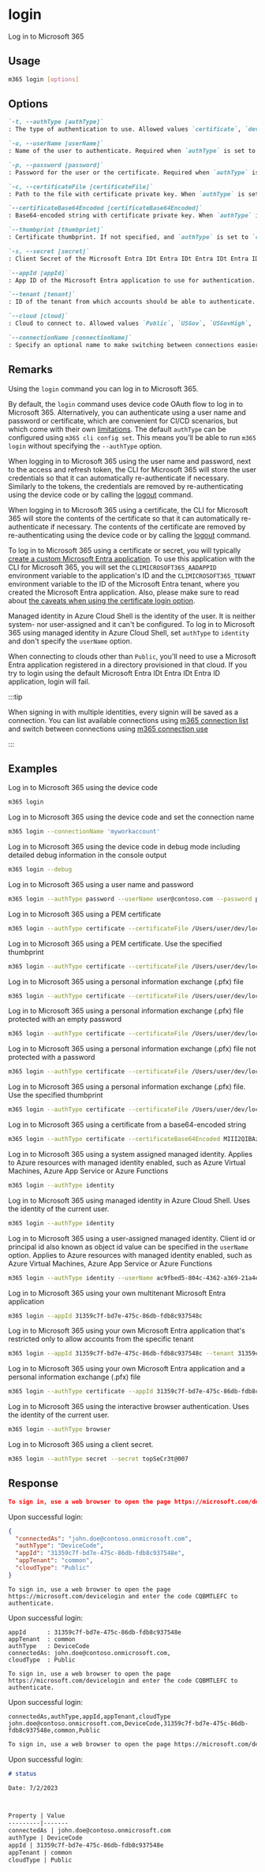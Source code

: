 
# login

Log in to Microsoft 365

## Usage

```sh
m365 login [options]
```

## Options

```md definition-list
`-t, --authType [authType]`
: The type of authentication to use. Allowed values `certificate`, `deviceCode`, `password`, `identity`, `browser`, `secret`. Default `deviceCode`

`-u, --userName [userName]`
: Name of the user to authenticate. Required when `authType` is set to `password`

`-p, --password [password]`
: Password for the user or the certificate. Required when `authType` is set to `password`, or when `authType` is set to `certificate` and the provided certificate requires a password to open

`-c, --certificateFile [certificateFile]`
: Path to the file with certificate private key. When `authType` is set to `certificate`, specify either `certificateFile` or `certificateBase64Encoded`

`--certificateBase64Encoded [certificateBase64Encoded]`
: Base64-encoded string with certificate private key. When `authType` is set to `certificate`, specify either `certificateFile` or `certificateBase64Encoded`

`--thumbprint [thumbprint]`
: Certificate thumbprint. If not specified, and `authType` is set to `certificate`, it will be automatically calculated based on the specified certificate

`-s, --secret [secret]`
: Client Secret of the Microsoft Entra IDt Entra IDt Entra IDt Entra IDt Entra IDt Entra IDt Entra ID application to use for authentication. Required when `authType` is set to `secret`.

`--appId [appId]`
: App ID of the Microsoft Entra application to use for authentication. If not specified, use the app specified in the `CLIMICROSOFT365_AADAPPID` environment variable. If the environment variable is not defined, use the multitenant PnP Management Shell app

`--tenant [tenant]`
: ID of the tenant from which accounts should be able to authenticate. Use `common` or `organization` if the app is multitenant. If not specified, use the tenant specified in the `CLIMICROSOFT365_TENANT` environment variable. If the environment variable is not defined, use `common` as the tenant identifier

`--cloud [cloud]`
: Cloud to connect to. Allowed values `Public`, `USGov`, `USGovHigh`, `USGovDoD` and `China`. Default `Public`

`--connectionName [connectionName]`
: Specify an optional name to make switching between connections easier.
```

<Global />

## Remarks

Using the `login` command you can log in to Microsoft 365.

By default, the `login` command uses device code OAuth flow to log in to Microsoft 365. Alternatively, you can authenticate using a user name and password or certificate, which are convenient for CI/CD scenarios, but which come with their own [limitations](../user-guide/connecting-microsoft-365.mdx). The default `authType` can be configured using `m365 cli config set`. This means you'll be able to run `m365 login` without specifying the `--authType` option.

When logging in to Microsoft 365 using the user name and password, next to the access and refresh token, the CLI for Microsoft 365 will store the user credentials so that it can automatically re-authenticate if necessary. Similarly to the tokens, the credentials are removed by re-authenticating using the device code or by calling the [logout](logout.mdx) command.

When logging in to Microsoft 365 using a certificate, the CLI for Microsoft 365 will store the contents of the certificate so that it can automatically re-authenticate if necessary. The contents of the certificate are removed by re-authenticating using the device code or by calling the [logout](logout.mdx) command.  

To log in to Microsoft 365 using a certificate or secret, you will typically [create a custom Microsoft Entra application](../user-guide/using-own-identity.mdx). To use this application with the CLI for Microsoft 365, you will set the `CLIMICROSOFT365_AADAPPID` environment variable to the application's ID and the `CLIMICROSOFT365_TENANT` environment variable to the ID of the Microsoft Entra tenant, where you created the Microsoft Entra application. Also, please make sure to read about [the caveats when using the certificate login option](../user-guide/cli-certificate-caveats.mdx).

Managed identity in Azure Cloud Shell is the identity of the user. It is neither system- nor user-assigned and it can't be configured. To log in to Microsoft 365 using managed identity in Azure Cloud Shell, set `authType` to `identity` and don't specify the `userName` option.

When connecting to clouds other than `Public`, you'll need to use a Microsoft Entra application registered in a directory provisioned in that cloud. If you try to login using the default Microsoft Entra IDt Entra IDt Entra ID application, login will fail.

:::tip

When signing in with multiple identities, every signin will be saved as a connection. You can list available connections using [m365 connection list](./connection/connection-list.mdx) and switch between connections using [m365 connection use](./connection/connection-use.mdx) 

:::

## Examples

Log in to Microsoft 365 using the device code

```sh
m365 login
```

Log in to Microsoft 365 using the device code and set the connection name

```sh
m365 login --connectionName 'myworkaccount'
```

Log in to Microsoft 365 using the device code in debug mode including detailed debug information in the console output

```sh
m365 login --debug
```

Log in to Microsoft 365 using a user name and password

```sh
m365 login --authType password --userName user@contoso.com --password pass@word1
```

Log in to Microsoft 365 using a PEM certificate

```sh
m365 login --authType certificate --certificateFile /Users/user/dev/localhost.pem
```

Log in to Microsoft 365 using a PEM certificate. Use the specified thumbprint

```sh
m365 login --authType certificate --certificateFile /Users/user/dev/localhost.pem  --thumbprint 47C4885736C624E90491F32B98855AA8A7562AF1
```

Log in to Microsoft 365 using a personal information exchange (.pfx) file

```sh
m365 login --authType certificate --certificateFile /Users/user/dev/localhost.pfx --password 'pass@word1'
```

Log in to Microsoft 365 using a personal information exchange (.pfx) file protected with an empty password

```sh
m365 login --authType certificate --certificateFile /Users/user/dev/localhost.pfx --password
```

Log in to Microsoft 365 using a personal information exchange (.pfx) file not protected with a password

```sh
m365 login --authType certificate --certificateFile /Users/user/dev/localhost.pfx
```

Log in to Microsoft 365 using a personal information exchange (.pfx) file. Use the specified thumbprint

```sh
m365 login --authType certificate --certificateFile /Users/user/dev/localhost.pfx --thumbprint 47C4885736C624E90491F32B98855AA8A7562AF1 --password 'pass@word1'
```

Log in to Microsoft 365 using a certificate from a base64-encoded string

```sh
m365 login --authType certificate --certificateBase64Encoded MIII2QIBAzCCCJ8GCSqGSIb3DQEHAaCCCJAEg...eX1N5AgIIAA== --thumbprint D0C9B442DE249F55D10CDA1A2418952DC7D407A3
```

Log in to Microsoft 365 using a system assigned managed identity. Applies to Azure resources with managed identity enabled,
such as Azure Virtual Machines, Azure App Service or Azure Functions

```sh
m365 login --authType identity
```

Log in to Microsoft 365 using managed identity in Azure Cloud Shell. Uses the identity of the current user.

```sh
m365 login --authType identity
```

Log in to Microsoft 365 using a user-assigned managed identity. Client id or principal id also known as object id value can be specified in the `userName` option. Applies to Azure resources with managed identity enabled, such as Azure Virtual Machines, Azure App Service or Azure Functions

```sh
m365 login --authType identity --userName ac9fbed5-804c-4362-a369-21a4ec51109e
```

Log in to Microsoft 365 using your own multitenant Microsoft Entra application

```sh
m365 login --appId 31359c7f-bd7e-475c-86db-fdb8c937548c
```

Log in to Microsoft 365 using your own Microsoft Entra application that's restricted only to allow accounts from the specific tenant

```sh
m365 login --appId 31359c7f-bd7e-475c-86db-fdb8c937548c --tenant 31359c7f-bd7e-475c-86db-fdb8c937548a
```

Log in to Microsoft 365 using your own Microsoft Entra application and a personal information exchange (.pfx) file

```sh
m365 login --authType certificate --appId 31359c7f-bd7e-475c-86db-fdb8c937548c --tenant 31359c7f-bd7e-475c-86db-fdb8c937548a --certificateFile /Users/user/dev/localhost.pfx --password 'pass@word1'
```

Log in to Microsoft 365 using the interactive browser authentication. Uses the identity of the current user.

```sh
m365 login --authType browser
```

Log in to Microsoft 365 using a client secret.

```sh
m365 login --authType secret --secret topSeCr3t@007
```

## Response

<Tabs>
  <TabItem value="JSON">

  ```json
  To sign in, use a web browser to open the page https://microsoft.com/devicelogin and enter the code CQBMTLEFC to authenticate.
  ```
  Upon successful login:
  ```json
  {
    "connectedAs": "john.doe@contoso.onmicrosoft.com",
    "authType": "DeviceCode",
    "appId": "31359c7f-bd7e-475c-86db-fdb8c937548e",
    "appTenant": "common",
    "cloudType": "Public"
  }
  ```

  </TabItem>
  <TabItem value="Text">

  ```text
  To sign in, use a web browser to open the page https://microsoft.com/devicelogin and enter the code CQBMTLEFC to authenticate.
  ```
  Upon successful login:
  ```text
  appId      : 31359c7f-bd7e-475c-86db-fdb8c937548e
  appTenant  : common
  authType   : DeviceCode
  connectedAs: john.doe@contoso.onmicrosoft.com,
  cloudType  : Public
  ```

  </TabItem>
  <TabItem value="CSV">

  ```csv
  To sign in, use a web browser to open the page https://microsoft.com/devicelogin and enter the code CQBMTLEFC to authenticate.
  ```
  Upon successful login:
  ```csv
  connectedAs,authType,appId,appTenant,cloudType
  john.doe@contoso.onmicrosoft.com,DeviceCode,31359c7f-bd7e-475c-86db-fdb8c937548e,common,Public
  ```

  </TabItem>
  <TabItem value="Markdown">

  ```md
  To sign in, use a web browser to open the page https://microsoft.com/devicelogin and enter the code CQBMTLEFC to authenticate.
  ```
  Upon successful login:
  ```md
  # status

  Date: 7/2/2023



  Property | Value
  ---------|-------
  connectedAs | john.doe@contoso.onmicrosoft.com
  authType | DeviceCode
  appId | 31359c7f-bd7e-475c-86db-fdb8c937548e
  appTenant | common
  cloudType | Public
  ```

  </TabItem>
</Tabs>

